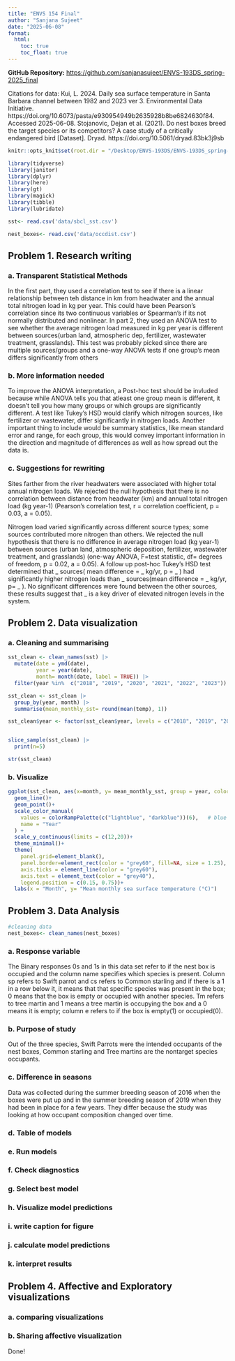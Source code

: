 ```yaml
---
title: "ENVS 154 Final"
author: "Sanjana Sujeet"
date: "2025-06-08"
format:
  html:
    toc: true
    toc_float: true
---
```


**GitHub Repository:** [https://github.com/sanjanasujeet/ENVS-193DS_spring-2025_final](https://github.com/sanjanasujeet/ENVS-193DS_spring-2025_final)

Citations for data: 
Kui, L. 2024. Daily sea surface temperature in Santa Barbara channel between 1982 and 2023 ver 3. Environmental Data Initiative. https://doi.org/10.6073/pasta/e930954949b2635928b8be6824630f84. Accessed 2025-06-08.
Stojanovic, Dejan et al. (2021). Do nest boxes breed the target species or its competitors? A case study of a critically endangered bird [Dataset]. Dryad. https://doi.org/10.5061/dryad.83bk3j9sb

```r
knitr::opts_knit$set(root.dir = "/Desktop/ENVS-193DS/ENVS-193DS_spring-2025_final")

library(tidyverse)
library(janitor)
library(dplyr)
library(here)
library(gt)
library(magick)
library(tibble)
library(lubridate)

sst<- read.csv('data/sbcl_sst.csv')

nest_boxes<- read.csv('data/occdist.csv')

```

## Problem 1. Research writing
### a. Transparent Statistical Methods
In the first part, they used a correlation test to see if there is a linear relationship between teh distance in km from headwater and the annual total nitrogen load in kg per year. This could have been Pearson's correlation since its two continuous variables or Spearman's if its not normally distributed and nonlinear. 
In part 2, they used an ANOVA test to see whether the average nitrogen load measured in kg per year is different between sources(urban land, atmospheric dep, fertilizer, wastewater treatment, grasslands). This test was probably picked since there are multiple sources/groups and a one-way ANOVA tests if one group's mean differs significantly from others

### b. More information needed
To improve the ANOVA interpretation, a Post-hoc test should be invluded because while ANOVA tells you that atleast one group mean is different, it doesn't tell you how many groups or which groups are significantly different. A test like Tukey's HSD would clarify which nitrogen sources, like fertilizer or wastewater, differ significantly in nitrogen loads. 
Another important thing to include would be summary statistics, like mean standard error and range, for each group, this would convey important information in the direction and magnitude of differences as well as how spread out the data is. 

### c. Suggestions for rewriting

Sites farther from the river headwaters were associated with higher total annual nitrogen loads. We rejected the null hypothesis that there is no correlation between distance from headwater (km) and annual total nitrogen load (kg year-1) (Pearson's correlation test, r = correlation coefficient, p = 0.03, a = 0.05).

Nitrogen load varied significantly across different source types; some sources contributed more nitrogen than others.
We rejected the null hypothesis that there is no difference in average nitrogen load (kg year-1) between sources (urban land, atmospheric deposition, fertilizer, wastewater treatment, and grasslands) (one-way ANOVA, F=test statistic, df= degrees of freedom, p = 0.02, a = 0.05). A follow up post-hoc Tukey's HSD test determined that _ sources( mean difference = _ kg/yr, p = _ ) had significantly higher nitrogen loads than _ sources(mean difference = _ kg/yr, p= _ ). No significant differences were found between the other sources, these results suggest that _ is a key driver of elevated nitrogen levels in the system. 


## Problem 2. Data visualization
### a. Cleaning and summarising
```r
sst_clean <- clean_names(sst) |> 
  mutate(date = ymd(date), 
         year = year(date), 
         month= month(date, label = TRUE)) |> 
  filter(year %in%  c("2018", "2019", "2020", "2021", "2022", "2023"))

sst_clean <- sst_clean |> 
  group_by(year, month) |> 
  summarise(mean_monthly_sst= round(mean(temp), 1))

sst_clean$year <- factor(sst_clean$year, levels = c("2018", "2019", "2020", "2021", "2022", "2023"))


slice_sample(sst_clean) |> 
  print(n=5)

str(sst_clean)

```

### b. Visualize
```r
ggplot(sst_clean, aes(x=month, y= mean_monthly_sst, group = year, color = year))+
  geom_line()+
  geom_point()+
  scale_color_manual(
    values = colorRampPalette(c("lightblue", "darkblue"))(6),   # blue gradient (light to dark)
    name = "Year"
  ) +
  scale_y_continuous(limits = c(12,20))+
  theme_minimal()+
  theme(
    panel.grid=element_blank(),
    panel.border=element_rect(color = "grey60", fill=NA, size = 1.25),
    axis.ticks = element_line(color = "grey60"),
    axis.text = element_text(color = "grey40"),
    legend.position = c(0.15, 0.75))+
  labs(x = "Month", y= "Mean monthly sea surface temperature (°C)")
```


## Problem 3. Data Analysis
```r
#cleaning data
nest_boxes<- clean_names(nest_boxes)
```

### a. Response variable
The Binary responses 0s and 1s in this data set refer to if the nest box is occupied and the column name specifies which species is present. Column sp refers to Swift parrot and cs refers to Common starling and if there is a 1 in a row below it, it means that that specific species was present in the box; 0 means that the box is empty or occupied with another species. Tm refers to tree martin and 1 means a tree martin is occupying the box and a 0 means it is empty; column e refers to if the box is empty(1) or occupied(0).

### b. Purpose of study
Out of the three species, Swift Parrots were the intended occupants of the nest boxes, Common starling and Tree martins are the nontarget species occupants.

### c. Difference in seasons
Data was collected during the summer breeding season of 2016 when the boxes were put up and in the summer breeding season of 2019 when they had been in place for a few years. They differ because the study was looking at how occupant composition changed over time.

### d. Table of models

### e. Run models

### f. Check diagnostics

### g. Select best model

### h. Visualize model predictions

### i. write caption for figure

### j. calculate model predictions

### k. interpret results


## Problem 4. Affective and Exploratory visualizations
### a. comparing visualizations


### b. Sharing affective visualization
Done! 

